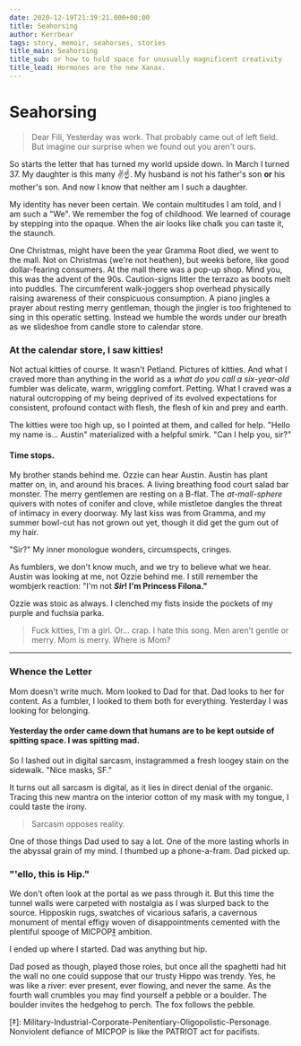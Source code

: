 ```yaml
---
date: 2020-12-19T21:39:21.000+00:00
title: Seahorsing
author: Kerrbear
tags: story, memoir, seahorses, stories
title_main: Seahorsing
title_sub: or how to hold space for unusually magnificent creativity
title_lead: Hormones are the new Xanax.
---
```


# Seahorsing

> Dear Fili,
> Yesterday was work. That probably came out of left field. But imagine our surprise when we found out you aren't ours.

So starts the letter that has turned my world upside down. In March I turned 37. My daughter is this many ✌️☝️. My husband is not his father's son **or** his mother's son. And now I know that neither am I such a daughter.

<!--more-->

My identity has never been certain. We contain multitudes I am told, and I am such a "We". We remember the fog of childhood. We learned of courage by stepping into the opaque. When the air looks like chalk you can taste it, the staunch.

One Christmas, might have been the year Gramma Root died, we went to the mall. Not on Christmas (we're not heathen), but weeks before, like good dollar-fearing consumers. At the mall there was a pop-up shop. Mind you, this was the advent of the 90s. Caution-signs litter the terrazo as boots melt into puddles. The circumferent walk-joggers shop overhead physically raising awareness of their conspicuous consumption. A piano jingles a prayer about resting merry gentleman, though the jingler is too frightened to sing in this operatic setting. Instead we humble the words under our breath as we slideshoe from candle store to calendar store.

### At the calendar store, I saw kitties!

Not actual kitties of course. It wasn't Petland. Pictures of kitties. And what I craved more than anything in the world as a _what do you call a six-year-old_ fumbler was delicate, warm, wriggling comfort. Petting. What I craved was a natural outcropping of my being deprived of its evolved expectations for consistent, profound contact with flesh, the flesh of kin and prey and earth.

The kitties were too high up, so I pointed at them, and called for help. "Hello my name is… Austin" materialized with a helpful smirk. "Can I help you, sir?"

#### Time stops.

My brother stands behind me. Ozzie can hear Austin. Austin has plant matter on, in, and around his braces. A living breathing food court salad bar monster. The merry gentlemen are resting on a B-flat. The _at-mall-sphere_ quivers with notes of conifer and clove, while mistletoe dangles the threat of intimacy in every doorway. My last kiss was from Gramma, and my summer bowl-cut has not grown out yet, though it did get the gum out of my hair.

"Sir?" My inner monologue wonders, circumspects, cringes.

As fumblers, we don't know much, and we try to believe what we hear. Austin was looking at me, not Ozzie behind me. I still remember the wombjerk reaction: "I'm not **_Sir_! I'm Princess Filona."**

Ozzie was stoic as always. I clenched my fists inside the pockets of my purple and fuchsia parka.

> Fuck kitties, I'm a girl. Or… crap. I hate this song. Men aren't gentle or merry. Mom is merry. Where is Mom?

---

### Whence the Letter

Mom doesn't write much. Mom looked to Dad for that. Dad looks to her for content. As a fumbler, I looked to them both for everything. Yesterday I was looking for belonging.

#### Yesterday the order came down that humans are to be kept outside of spitting space. I was spitting mad.

So I lashed out in digital sarcasm, instagrammed a fresh loogey stain on the sidewalk. "Nice masks, SF."

It turns out all sarcasm is digital, as it lies in direct denial of the organic. Tracing this new mantra on the interior cotton of my mask with my tongue, I could taste the irony.

> Sarcasm opposes reality.

One of those things Dad used to say a lot. One of the more lasting whorls in the abyssal grain of my mind. I thumbed up a phone-a-fram. Dad picked up.

### "'ello, this is Hip."

We don't often look at the portal as we pass through it. But this time the tunnel walls were carpeted with nostalgia as I was slurped back to the source. Hipposkin rugs, swatches of vicarious safaris, a cavernous monument of mental effigy woven of disappointments cemented with the plentiful spooge of MICPOP[‡](#micpop) ambition.

I ended up where I started. Dad was anything but hip.

Dad posed as though, played those roles, but once all the spaghetti had hit the wall no one could suppose that our trusty Hippo was trendy. Yes, he was like a river: ever present, ever flowing, and never the same. As the fourth wall crumbles you may find yourself a pebble or a boulder. The boulder invites the hedgehog to perch. The fox follows the pebble.

\[‡\]: Military-Industrial-Corporate-Penitentiary-Oligopolistic-Personage. Nonviolent defiance of MICPOP is like the PATRIOT act for pacifists.
